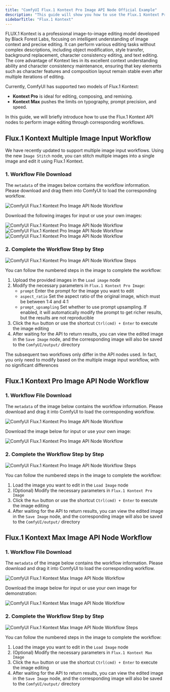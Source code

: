 ```yaml
---
title: "ComfyUI Flux.1 Kontext Pro Image API Node Official Example"
description: "This guide will show you how to use the Flux.1 Kontext Pro Image API node in ComfyUI to perform image editing"
sidebarTitle: "Flux.1 Kontext"
---
```



FLUX.1 Kontext is a professional image-to-image editing model developed by Black Forest Labs, focusing on intelligent understanding of image context and precise editing.
It can perform various editing tasks without complex descriptions, including object modification, style transfer, background replacement, character consistency editing, and text editing.
The core advantage of Kontext lies in its excellent context understanding ability and character consistency maintenance, ensuring that key elements such as character features and composition layout remain stable even after multiple iterations of editing.

Currently, ComfyUI has supported two models of Flux.1 Kontext:

* **Kontext Pro** is ideal for editing, composing, and remixing.
* **Kontext Max** pushes the limits on typography, prompt precision, and speed.

In this guide, we will briefly introduce how to use the Flux.1 Kontext API nodes to perform image editing through corresponding workflows.

<ReqHint/>

## Flux.1 Kontext Multiple Image Input Workflow

We have recently updated to support multiple image input workflows. Using the new `Image Stitch` node, you can stitch multiple images into a single image and edit it using Flux.1 Kontext.

### 1. Workflow File Download

The `metadata` of the images below contains the workflow information. Please download and drag them into ComfyUI to load the corresponding workflow.

![ComfyUI Flux.1 Kontext Pro Image API Node Workflow](https://raw.githubusercontent.com/Comfy-Org/example_workflows/main/api_nodes/bfl/multiple_image_input/multiple_image_input.png)

Download the following images for input or use your own images:

![ComfyUI Flux.1 Kontext Pro Image API Node Workflow](https://raw.githubusercontent.com/Comfy-Org/example_workflows/main/api_nodes/bfl/multiple_image_input/girl.jpg)
![ComfyUI Flux.1 Kontext Pro Image API Node Workflow](https://raw.githubusercontent.com/Comfy-Org/example_workflows/main/api_nodes/bfl/multiple_image_input/dog.jpg)
![ComfyUI Flux.1 Kontext Pro Image API Node Workflow](https://raw.githubusercontent.com/Comfy-Org/example_workflows/main/api_nodes/bfl/multiple_image_input/sofa.jpg)

### 2. Complete the Workflow Step by Step

![ComfyUI Flux.1 Kontext Pro Image API Node Workflow Steps](/images/tutorial/api_nodes/bfl/flux_1_kontext_multiple_image_input_guide.jpg)

You can follow the numbered steps in the image to complete the workflow:

1. Upload the provided images in the `Load image` node
2. Modify the necessary parameters in `Flux.1 Kontext Pro Image`:
    - `prompt` Enter the prompt for the image you want to edit
    - `aspect_ratio` Set the aspect ratio of the original image, which must be between 1:4 and 4:1
    - `prompt_upsampling` Set whether to use prompt upsampling. If enabled, it will automatically modify the prompt to get richer results, but the results are not reproducible
3. Click the `Run` button or use the shortcut `Ctrl(cmd) + Enter` to execute the image editing
4. After waiting for the API to return results, you can view the edited image in the `Save Image` node, and the corresponding image will also be saved to the `ComfyUI/output/` directory

<Tip>
   The subsequent two workflows only differ in the API nodes used. In fact, you only need to modify based on the multiple image input workflow, with no significant differences
</Tip>

## Flux.1 Kontext Pro Image API Node Workflow

### 1. Workflow File Download

The `metadata` of the image below contains the workflow information. Please download and drag it into ComfyUI to load the corresponding workflow.

![ComfyUI Flux.1 Kontext Pro Image API Node Workflow](https://raw.githubusercontent.com/Comfy-Org/example_workflows/main/api_nodes/bfl/flux_1_kontext_pro_image.png)

Download the image below for input or use your own image:

![ComfyUI Flux.1 Kontext Pro Image API Node Workflow](https://raw.githubusercontent.com/Comfy-Org/example_workflows/main/api_nodes/bfl/flux_1_kontext_pro_image_input.png)

### 2. Complete the Workflow Step by Step

![ComfyUI Flux.1 Kontext Pro Image API Node Workflow Steps](/images/tutorial/api_nodes/bfl/flux_1_kontext_pro_image_step_guide.jpg)

You can follow the numbered steps in the image to complete the workflow:
1. Load the image you want to edit in the `Load Image` node
2. (Optional) Modify the necessary parameters in `Flux.1 Kontext Pro Image`
3. Click the `Run` button or use the shortcut `Ctrl(cmd) + Enter` to execute the image editing
4. After waiting for the API to return results, you can view the edited image in the `Save Image` node, and the corresponding image will also be saved to the `ComfyUI/output/` directory

## Flux.1 Kontext Max Image API Node Workflow

### 1. Workflow File Download

The `metadata` of the image below contains the workflow information. Please download and drag it into ComfyUI to load the corresponding workflow.

![ComfyUI Flux.1 Kontext Max Image API Node Workflow](https://raw.githubusercontent.com/Comfy-Org/example_workflows/main/api_nodes/bfl/flux_1_kontext_max_image.png)

Download the image below for input or use your own image for demonstration:

![ComfyUI Flux.1 Kontext Max Image API Node Workflow](https://raw.githubusercontent.com/Comfy-Org/example_workflows/main/api_nodes/bfl/flux_1_kontext_max_image_input.png)

### 2. Complete the Workflow Step by Step

![ComfyUI Flux.1 Kontext Max Image API Node Workflow Steps](/images/tutorial/api_nodes/bfl/flux_1_kontext_max_image_step_guide.jpg)

You can follow the numbered steps in the image to complete the workflow:
1. Load the image you want to edit in the `Load Image` node
2. (Optional) Modify the necessary parameters in `Flux.1 Kontext Max Image`
3. Click the `Run` button or use the shortcut `Ctrl(cmd) + Enter` to execute the image editing
4. After waiting for the API to return results, you can view the edited image in the `Save Image` node, and the corresponding image will also be saved to the `ComfyUI/output/` directory

<PromptTechniques/>